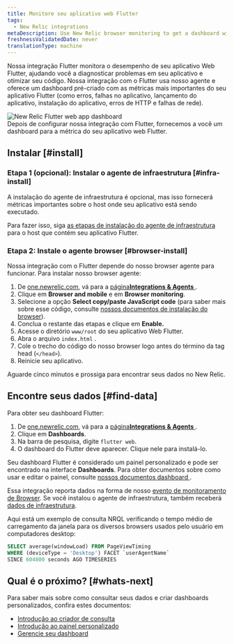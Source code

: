```yaml
---
title: Monitore seu aplicativo web Flutter
tags:
  - New Relic integrations
metaDescription: Use New Relic browser monitoring to get a dashboard with metrics from your Flutter web application.
freshnessValidatedDate: never
translationType: machine
---
```


Nossa integração Flutter monitora o desempenho de seu aplicativo Web Flutter, ajudando você a diagnosticar problemas em seu aplicativo e otimizar seu código. Nossa integração com o Flutter usa nosso <InlinePopover type="browser" />agente e oferece um dashboard pré-criado com as métricas mais importantes do seu aplicativo Flutter (como erros, falhas no aplicativo, lançamento do aplicativo, instalação do aplicativo, erros de HTTP e falhas de rede).

<img title="New Relic Flutter web app dashboard" alt="New Relic Flutter web app dashboard" src="/images/browser_screenshot-full_flutter-web-dashboard.webp" />

<figcaption>
  Depois de configurar nossa integração com Flutter, fornecemos a você um dashboard para a métrica do seu aplicativo web Flutter.
</figcaption>

## Instalar [#install]

### Etapa 1 (opcional): Instalar o agente de infraestrutura [#infra-install]

A instalação do agente de infraestrutura é opcional, mas isso fornecerá métricas importantes sobre o host onde seu aplicativo está sendo executado.

Para fazer isso, siga [as etapas de instalação do agente de infraestrutura](/docs/infrastructure/install-infrastructure-agent/get-started/install-infrastructure-agent) para o host que contém seu aplicativo Flutter.

### Etapa 2: Instale o agente browser [#browser-install]

Nossa integração com o Flutter depende do nosso browser agente para funcionar. Para instalar nosso browser agente:

1. De [one.newrelic.com](https://one.newrelic.com), vá para a [página<DNT>**Integrations &amp; Agents**</DNT> ](https://one.newrelic.com/marketplace).
2. Clique em <DNT>**Browser and mobile**</DNT> e em <DNT>**Browser monitoring**</DNT>.
3. Selecione a opção <DNT>**Select copy/paste JavaScript code**</DNT> (para saber mais sobre esse código, consulte [nossos documentos de instalação do browser](/docs/browser/browser-monitoring/installation/install-browser-monitoring-agent)).
4. Conclua o restante das etapas e clique em <DNT>**Enable.**</DNT>
5. Acesse o diretório `www/root` do seu aplicativo Web Flutter.
6. Abra o arquivo `index.html` .
7. Cole o trecho do código do nosso browser logo antes do término da tag head (`</head>`).
8. Reinicie seu aplicativo.

Aguarde cinco minutos e prossiga para encontrar seus dados no New Relic.

## Encontre seus dados [#find-data]

Para obter seu dashboard Flutter:

1. De [one.newrelic.com](https://one.newrelic.com), vá para a [página<DNT>**Integrations &amp; Agents**</DNT> ](https://one.newrelic.com/marketplace).
2. Clique em <DNT>**Dashboards**</DNT>.
3. Na barra de pesquisa, digite `flutter web`.
4. O dashboard do Flutter deve aparecer. Clique nele para instalá-lo.

Seu dashboard Flutter é considerado um painel personalizado e pode ser encontrado na interface <DNT>**Dashboards**</DNT>. Para obter documentos sobre como usar e editar o painel, consulte [nossos documentos dashboard ](/docs/query-your-data/explore-query-data/dashboards/introduction-dashboards).

Essa integração reporta dados na forma de nosso [evento de monitoramento de Browser](/docs/data-apis/understand-data/event-data/events-reported-browser-monitoring). Se você instalou o agente de infraestrutura, também receberá [dados de infraestrutura](/docs/infrastructure/manage-your-data/data-instrumentation/default-infrastructure-monitoring-data/#infrastructure-events).

Aqui está um exemplo de consulta NRQL verificando o tempo médio de carregamento da janela para os diversos browsers usados pelo usuário em computadores desktop:

```sql
SELECT average(windowLoad) FROM PageViewTiming 
WHERE (deviceType = 'Desktop') FACET `userAgentName` 
SINCE 604800 seconds AGO TIMESERIES
```

## Qual é o próximo? [#whats-next]

Para saber mais sobre como consultar seus dados e criar dashboards personalizados, confira estes documentos:

* [Introdução ao criador de consulta](/docs/query-your-data/explore-query-data/query-builder/introduction-query-builder)
* [Introdução ao painel personalizado](/docs/query-your-data/explore-query-data/dashboards/introduction-dashboards)
* [Gerencie seu dashboard](/docs/query-your-data/explore-query-data/dashboards/manage-your-dashboard)